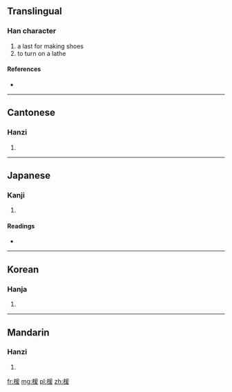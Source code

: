 ==Translingual==

===Han character===
{{Han char|rn=75|rad=木|as=09|sn=13|four=5294<sub>7</sub>|canj=木月一水 (DBME)}}

# a last for making shoes
# to turn on a lathe

====References====
* {{Han ref|kx=0540.170|dkj=15158|dj=0928.030|hdz=21253.050|uh=6965|ud=26981|bh=DDDD|bd=56797}}

----

==Cantonese==

===Hanzi===
{{yue-hanzi|jyut=|y=hyun3}}

# {{defn|lang=yue|sort=木09}}

----

==Japanese==

===Kanji===
{{ja-kanji|grade=|rs=木09}}

# {{defn|lang=ja|sort=木09}}

====Readings====
* {{ja-readings|on=[[けん]] (ken), [[かん]] (kan), [[えん]] (en)|kun=[[かた]] (kata)}}

----

==Korean==

===Hanja===
{{ko-hanja|hangeul=원|eumhun=|rv=won|mr=wŏn|y=wen}}

# {{defn|lang=ko|sort=木09}}

----

==Mandarin==

===Hanzi===
{{cmn-hanzi|pin=[[xuàn]] ([[xuan4]])|wg=hsüan<sup>4</sup>}}

# {{defn|lang=cmn|sort=木09}}

[[fr:楥]]
[[mg:楥]]
[[pl:楥]]
[[zh:楥]]
